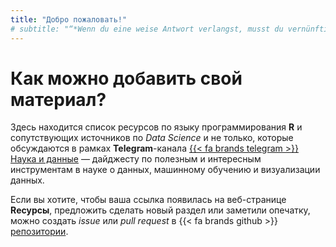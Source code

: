 ```yaml
---
title: "Добро пожаловать!"
# subtitle: "“*Wenn du eine weise Antwort verlangst, musst du vernünftig fragen*.” <br>— Johann Wolfgang von Goethe."
---
```

# Как можно добавить свой материал? {#howto}

Здесь находится список ресурсов по языку программирования **R** и сопутствующих источников по *Data Science* и не только, которые обсуждаются в рамках **Telegram**-канала [{{< fa brands telegram >}} Наука и данные](https://t.me/naukaidannye){.external target="_blank"} --- дайджесту по полезным и интересным инструментам в науке о данных, машинному обучению и визуализации данных. 

Если вы хотите, чтобы ваша ссылка появилась на веб-странице **Rесурсы**, предложить сделать новый раздел или заметили опечатку, можно создать *issue* или *pull request*  в {{< fa brands github >}} [репозитории](https://github.com/materov/rsources-book){.external target="_blank"}.

<!-- ::: {.callout-warning appearance="simple" icon=false}
Данный ресурс не является полной энциклопедией по языку **R**!
::: -->

